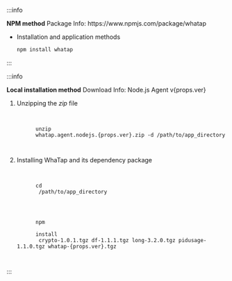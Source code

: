 :::info

<p><b>NPM method</b> Package Info: <Link to={`https://www.npmjs.com/package/whatap`}>https://www.npmjs.com/package/whatap</Link></p>

- Installation and application methods

  ```bash
  npm install whatap
  ```

:::

:::info

<p><b>Local installation method</b> Download Info: <Link to={`https://repo.whatap.io/nodejs/whatap.agent.nodejs.${props.ver}.zip`}>Node.js Agent v{props.ver}</Link></p>

1. Unzipping the *zip* file

   <pre
     tabIndex="0"
     className="prism-code language-bash codeBlock_node_modules-@docusaurus-theme-classic-lib-theme-CodeBlock-Content-styles-module thin-scrollbar"
     style={{ color: "rgb(191, 199, 213)", backgroundColor: "rgb(41, 45, 62)" }}
   >
     <code className="codeBlockLines_node_modules-@docusaurus-theme-classic-lib-theme-CodeBlock-Content-styles-module">
       <span className="token-line" style={{ color: "rgb(191, 199, 213)" }}>
         <span className="token function" style={{ color: "rgb(130, 170, 255)" }}>unzip </span>
         <span className="token plain">whatap.agent.nodejs.{props.ver}.zip -d /path/to/app_directory</span>
       </span>
     </code>
   </pre>

2. Installing WhaTap and its dependency package

   <pre
     tabIndex="0"
     className="prism-code language-bash codeBlock_node_modules-@docusaurus-theme-classic-lib-theme-CodeBlock-Content-styles-module thin-scrollbar"
     style={{ color: "rgb(191, 199, 213)", backgroundColor: "rgb(41, 45, 62)" }}
   >
     <code className="codeBlockLines_node_modules-@docusaurus-theme-classic-lib-theme-CodeBlock-Content-styles-module">
       <span className="token-line" style={{ color: "rgb(191, 199, 213)" }}>
         <span className="token builtin class-name" style={{ color: "rgb(255, 203, 107)" }}>cd</span>
         <span className="token plain"> /path/to/app_directory </span>
       </span>
       <br />
       <span className="token-line" style={{ color: "rgb(191, 199, 213)" }}>
         <span className="token function" style={{ color: "rgb(130, 170, 255)" }}>npm </span>
         <span className="token plain"> </span>
         <span className="token function" style={{ color: "rgb(130, 170, 255)" }}>install</span>
         <span className="token plain"> crypto-1.0.1.tgz df-1.1.1.tgz long-3.2.0.tgz pidusage-1.1.0.tgz whatap-{props.ver}.tgz</span>
       </span>
     </code>
   </pre>

:::
